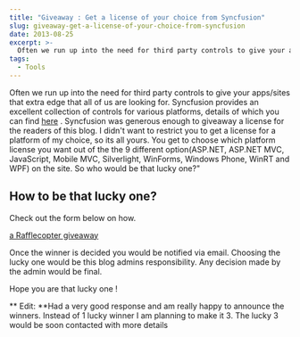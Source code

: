 ```yaml
---
title: "Giveaway : Get a license of your choice from Syncfusion"
slug: giveaway-get-a-license-of-your-choice-from-syncfusion
date: 2013-08-25
excerpt: >-
  Often we run up into the need for third party controls to give your apps/sites that extra edge that all of us are looking for. Syncfusion provides an excellent collection...
tags:
  - Tools
---
```

Often we run up into the need for third party controls to give your apps/sites that extra edge that all of us are looking for. Syncfusion provides an excellent collection of controls for various platforms, details of which you can find [here](http://www.syncfusion.com/products?UTM_medium=rahulblogreview) . Syncfusion was generous enough to giveaway a license for the readers of this blog. I didn't want to restrict you to get a license for a platform of my choice, so its all yours. You get to choose which platform license you want out of the the 9 different option(ASP.NET, ASP.NET MVC, JavaScript, Mobile MVC, Silverlight, WinForms, Windows Phone, WinRT and WPF) on the site. So who would be that lucky one?"

## **How to be that lucky one?**

Check out the form below on how.

[a Rafflecopter giveaway](http://www.rafflecopter.com/rafl/display/52158e0/)  

Once the winner is decided you would be notified via email. Choosing the lucky one would be this blog admins responsibility. Any decision made by the admin would be final.

Hope you are that lucky one !

\*\* Edit: \*\*Had a very good response and am really happy to announce the winners. Instead of 1 lucky winner I am planning to make it 3. The lucky 3 would be soon contacted with more details